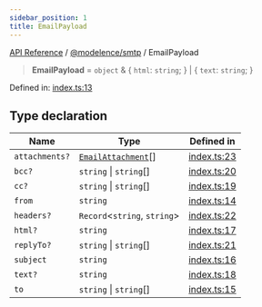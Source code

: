 ```yaml
---
sidebar_position: 1
title: EmailPayload
---
```


[API Reference](/api-reference/@modelence/smtp/type-aliases/../../../index) / [@modelence/smtp](/api-reference/@modelence/smtp/type-aliases/../index) / EmailPayload

> **EmailPayload** = `object` & \{ `html`: `string`; \} \| \{ `text`: `string`; \}

Defined in: [index.ts:13](https://github.com/modelence/modelence/blob/1f8ae840bc8e030aa6dcaa6e3d1613c045e7768b/packages/smtp/src/index.ts#L13)

## Type declaration

| Name | Type | Defined in |
| ------ | ------ | ------ |
| `attachments?` | [`EmailAttachment`](/api-reference/@modelence/smtp/type-aliases/EmailAttachment)[] | [index.ts:23](https://github.com/modelence/modelence/blob/1f8ae840bc8e030aa6dcaa6e3d1613c045e7768b/packages/smtp/src/index.ts#L23) |
| `bcc?` | `string` \| `string`[] | [index.ts:20](https://github.com/modelence/modelence/blob/1f8ae840bc8e030aa6dcaa6e3d1613c045e7768b/packages/smtp/src/index.ts#L20) |
| `cc?` | `string` \| `string`[] | [index.ts:19](https://github.com/modelence/modelence/blob/1f8ae840bc8e030aa6dcaa6e3d1613c045e7768b/packages/smtp/src/index.ts#L19) |
| `from` | `string` | [index.ts:14](https://github.com/modelence/modelence/blob/1f8ae840bc8e030aa6dcaa6e3d1613c045e7768b/packages/smtp/src/index.ts#L14) |
| `headers?` | `Record`\<`string`, `string`\> | [index.ts:22](https://github.com/modelence/modelence/blob/1f8ae840bc8e030aa6dcaa6e3d1613c045e7768b/packages/smtp/src/index.ts#L22) |
| `html?` | `string` | [index.ts:17](https://github.com/modelence/modelence/blob/1f8ae840bc8e030aa6dcaa6e3d1613c045e7768b/packages/smtp/src/index.ts#L17) |
| `replyTo?` | `string` \| `string`[] | [index.ts:21](https://github.com/modelence/modelence/blob/1f8ae840bc8e030aa6dcaa6e3d1613c045e7768b/packages/smtp/src/index.ts#L21) |
| `subject` | `string` | [index.ts:16](https://github.com/modelence/modelence/blob/1f8ae840bc8e030aa6dcaa6e3d1613c045e7768b/packages/smtp/src/index.ts#L16) |
| `text?` | `string` | [index.ts:18](https://github.com/modelence/modelence/blob/1f8ae840bc8e030aa6dcaa6e3d1613c045e7768b/packages/smtp/src/index.ts#L18) |
| `to` | `string` \| `string`[] | [index.ts:15](https://github.com/modelence/modelence/blob/1f8ae840bc8e030aa6dcaa6e3d1613c045e7768b/packages/smtp/src/index.ts#L15) |
